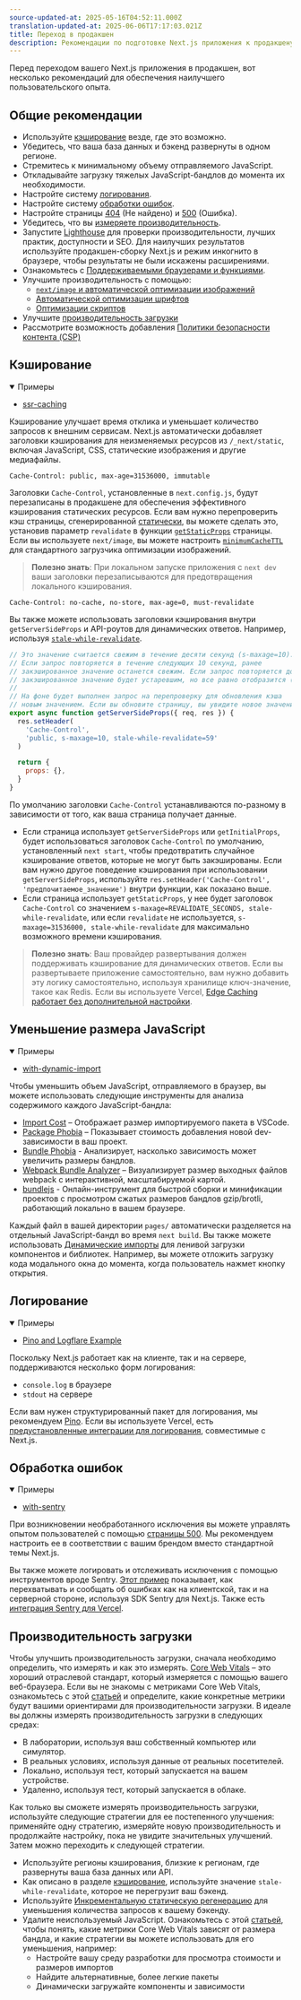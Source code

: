 ```yaml
---
source-updated-at: 2025-05-16T04:52:11.000Z
translation-updated-at: 2025-06-06T17:17:03.021Z
title: Переход в продакшен
description: Рекомендации по подготовке Next.js приложения к продакшену для обеспечения наилучшего пользовательского опыта.
---
```


Перед переходом вашего Next.js приложения в продакшен, вот несколько рекомендаций для обеспечения наилучшего пользовательского опыта.

## Общие рекомендации

- Используйте [кэширование](#caching) везде, где это возможно.
- Убедитесь, что ваша база данных и бэкенд развернуты в одном регионе.
- Стремитесь к минимальному объему отправляемого JavaScript.
- Откладывайте загрузку тяжелых JavaScript-бандлов до момента их необходимости.
- Настройте систему [логирования](#logging).
- Настройте систему [обработки ошибок](#error-handling).
- Настройте страницы [404](/docs/pages/building-your-application/routing/custom-error#404-page) (Не найдено) и [500](/docs/pages/building-your-application/routing/custom-error#500-page) (Ошибка).
- Убедитесь, что вы [измеряете производительность](/docs/pages/building-your-application/optimizing/analytics).
- Запустите [Lighthouse](https://developers.google.com/web/tools/lighthouse) для проверки производительности, лучших практик, доступности и SEO. Для наилучших результатов используйте продакшен-сборку Next.js и режим инкогнито в браузере, чтобы результаты не были искажены расширениями.
- Ознакомьтесь с [Поддерживаемыми браузерами и функциями](/docs/architecture/supported-browsers).
- Улучшите производительность с помощью:
  - [`next/image` и автоматической оптимизации изображений](/docs/pages/building-your-application/optimizing/images)
  - [Автоматической оптимизации шрифтов](/docs/pages/building-your-application/optimizing/fonts)
  - [Оптимизации скриптов](/docs/pages/building-your-application/optimizing/scripts)
- Улучшите [производительность загрузки](#loading-performance)
- Рассмотрите возможность добавления [Политики безопасности контента (CSP)](/docs/pages/building-your-application/configuring/content-security-policy)

## Кэширование

<details open>
  <summary>Примеры</summary>

- [ssr-caching](https://github.com/vercel/next.js/tree/canary/examples/ssr-caching)

</details>

Кэширование улучшает время отклика и уменьшает количество запросов к внешним сервисам. Next.js автоматически добавляет заголовки кэширования для неизменяемых ресурсов из `/_next/static`, включая JavaScript, CSS, статические изображения и другие медиафайлы.

```terminal
Cache-Control: public, max-age=31536000, immutable
```

Заголовки `Cache-Control`, установленные в `next.config.js`, будут перезаписаны в продакшене для обеспечения эффективного кэширования статических ресурсов. Если вам нужно перепроверить кэш страницы, сгенерированной [статически](/docs/pages/building-your-application/rendering/static-site-generation), вы можете сделать это, установив параметр `revalidate` в функции [`getStaticProps`](/docs/pages/building-your-application/data-fetching/get-static-props) страницы. Если вы используете `next/image`, вы можете настроить [`minimumCacheTTL`](/docs/pages/api-reference/components/image#minimumcachettl) для стандартного загрузчика оптимизации изображений.

> **Полезно знать**: При локальном запуске приложения с `next dev` ваши заголовки перезаписываются для предотвращения локального кэширования.

```terminal
Cache-Control: no-cache, no-store, max-age=0, must-revalidate
```

Вы также можете использовать заголовки кэширования внутри `getServerSideProps` и API-роутов для динамических ответов. Например, используя [`stale-while-revalidate`](https://web.dev/stale-while-revalidate/).

```jsx
// Это значение считается свежим в течение десяти секунд (s-maxage=10).
// Если запрос повторяется в течение следующих 10 секунд, ранее
// закэшированное значение останется свежим. Если запрос повторяется до 59 секунд,
// закэшированное значение будет устаревшим, но все равно отобразится (stale-while-revalidate=59).
//
// На фоне будет выполнен запрос на перепроверку для обновления кэша
// новым значением. Если вы обновите страницу, вы увидите новое значение.
export async function getServerSideProps({ req, res }) {
  res.setHeader(
    'Cache-Control',
    'public, s-maxage=10, stale-while-revalidate=59'
  )

  return {
    props: {},
  }
}
```

По умолчанию заголовки `Cache-Control` устанавливаются по-разному в зависимости от того, как ваша страница получает данные.

- Если страница использует `getServerSideProps` или `getInitialProps`, будет использоваться заголовок `Cache-Control` по умолчанию, установленный `next start`, чтобы предотвратить случайное кэширование ответов, которые не могут быть закэшированы. Если вам нужно другое поведение кэширования при использовании `getServerSideProps`, используйте `res.setHeader('Cache-Control', 'предпочитаемое_значение')` внутри функции, как показано выше.
- Если страница использует `getStaticProps`, у нее будет заголовок `Cache-Control` со значением `s-maxage=REVALIDATE_SECONDS, stale-while-revalidate`, или если `revalidate` не используется, `s-maxage=31536000, stale-while-revalidate` для максимально возможного времени кэширования.

> **Полезно знать**: Ваш провайдер развертывания должен поддерживать кэширование для динамических ответов. Если вы развертываете приложение самостоятельно, вам нужно добавить эту логику самостоятельно, используя хранилище ключ-значение, такое как Redis. Если вы используете Vercel, [Edge Caching работает без дополнительной настройки](https://vercel.com/docs/edge-network/caching?utm_source=next-site&utm_medium=docs&utm_campaign=next-website).

## Уменьшение размера JavaScript

<details open>
  <summary>Примеры</summary>

- [with-dynamic-import](https://github.com/vercel/next.js/tree/canary/examples/with-dynamic-import)

</details>

Чтобы уменьшить объем JavaScript, отправляемого в браузер, вы можете использовать следующие инструменты для анализа содержимого каждого JavaScript-бандла:

- [Import Cost](https://marketplace.visualstudio.com/items?itemName=wix.vscode-import-cost) – Отображает размер импортируемого пакета в VSCode.
- [Package Phobia](https://packagephobia.com/) – Показывает стоимость добавления новой dev-зависимости в ваш проект.
- [Bundle Phobia](https://bundlephobia.com/) - Анализирует, насколько зависимость может увеличить размеры бандлов.
- [Webpack Bundle Analyzer](https://github.com/vercel/next.js/tree/canary/packages/next-bundle-analyzer) – Визуализирует размер выходных файлов webpack с интерактивной, масштабируемой картой.
- [bundlejs](https://bundlejs.com/) - Онлайн-инструмент для быстрой сборки и минификации проектов с просмотром сжатых размеров бандлов gzip/brotli, работающий локально в вашем браузере.

Каждый файл в вашей директории `pages/` автоматически разделяется на отдельный JavaScript-бандл во время `next build`. Вы также можете использовать [Динамические импорты](/docs/pages/building-your-application/optimizing/lazy-loading) для ленивой загрузки компонентов и библиотек. Например, вы можете отложить загрузку кода модального окна до момента, когда пользователь нажмет кнопку открытия.

## Логирование

<details open>
  <summary>Примеры</summary>

- [Pino and Logflare Example](https://github.com/Logflare/next-pino-logflare-logging-example)

</details>

Поскольку Next.js работает как на клиенте, так и на сервере, поддерживаются несколько форм логирования:

- `console.log` в браузере
- `stdout` на сервере

Если вам нужен структурированный пакет для логирования, мы рекомендуем [Pino](https://www.npmjs.com/package/pino). Если вы используете Vercel, есть [предустановленные интеграции для логирования](https://vercel.com/integrations?utm_source=next-site&utm_medium=docs&utm_campaign=next-website#logging), совместимые с Next.js.

## Обработка ошибок

<details open>
  <summary>Примеры</summary>

- [with-sentry](https://github.com/vercel/next.js/tree/canary/examples/with-sentry)

</details>

При возникновении необработанного исключения вы можете управлять опытом пользователей с помощью [страницы 500](/docs/pages/building-your-application/routing/custom-error#500-page). Мы рекомендуем настроить ее в соответствии с вашим брендом вместо стандартной темы Next.js.

Вы также можете логировать и отслеживать исключения с помощью инструментов вроде Sentry. [Этот пример](https://github.com/vercel/next.js/tree/canary/examples/with-sentry) показывает, как перехватывать и сообщать об ошибках как на клиентской, так и на серверной стороне, используя SDK Sentry для Next.js. Также есть [интеграция Sentry для Vercel](https://vercel.com/integrations/sentry?utm_source=next-site&utm_medium=docs&utm_campaign=next-website).

## Производительность загрузки

Чтобы улучшить производительность загрузки, сначала необходимо определить, что измерять и как это измерять. [Core Web Vitals](https://vercel.com/blog/core-web-vitals?utm_source=next-site&utm_medium=docs&utm_campaign=next-website) – это хороший отраслевой стандарт, который измеряется с помощью вашего веб-браузера. Если вы не знакомы с метриками Core Web Vitals, ознакомьтесь с этой [статьей](https://vercel.com/blog/core-web-vitals?utm_source=next-site&utm_medium=docs&utm_campaign=next-website) и определите, какие конкретные метрики будут вашими ориентирами для производительности загрузки. В идеале вы должны измерять производительность загрузки в следующих средах:

- В лаборатории, используя ваш собственный компьютер или симулятор.
- В реальных условиях, используя данные от реальных посетителей.
- Локально, используя тест, который запускается на вашем устройстве.
- Удаленно, используя тест, который запускается в облаке.

Как только вы сможете измерять производительность загрузки, используйте следующие стратегии для ее постепенного улучшения: применяйте одну стратегию, измеряйте новую производительность и продолжайте настройку, пока не увидите значительных улучшений. Затем можно переходить к следующей стратегии.

- Используйте регионы кэширования, близкие к регионам, где развернуты ваша база данных или API.
- Как описано в разделе [кэширование](#caching), используйте значение `stale-while-revalidate`, которое не перегрузит ваш бэкенд.
- Используйте [Инкрементальную статическую регенерацию](/docs/pages/building-your-application/data-fetching/incremental-static-regeneration) для уменьшения количества запросов к вашему бэкенду.
- Удалите неиспользуемый JavaScript. Ознакомьтесь с этой [статьей](https://calibreapp.com/blog/bundle-size-optimization), чтобы понять, какие метрики Core Web Vitals зависят от размера бандла, и какие стратегии вы можете использовать для его уменьшения, например:
  - Настройте вашу среду разработки для просмотра стоимости и размеров импортов
  - Найдите альтернативные, более легкие пакеты
  - Динамически загружайте компоненты и зависимости